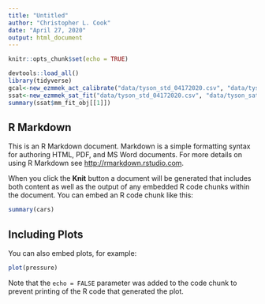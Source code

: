 ```yaml
---
title: "Untitled"
author: "Christopher L. Cook"
date: "April 27, 2020"
output: html_document
---
```


```r
knitr::opts_chunk$set(echo = TRUE)
```

```r
devtools::load_all()
library(tidyverse)
gcal<-new_ezmmek_act_calibrate("data/tyson_std_04172020.csv", "data/tyson_sat_german_04172020.csv", site_name, std_type, method = "german")
ssat<-new_ezmmek_sat_fit("data/tyson_std_04172020.csv", "data/tyson_sat_steen_04172020.csv", site_name, std_type, method = "steen")
summary(ssat$mm_fit_obj[[1]])
```


## R Markdown

This is an R Markdown document. Markdown is a simple formatting syntax for authoring HTML, PDF, and MS Word documents. For more details on using R Markdown see <http://rmarkdown.rstudio.com>.

When you click the **Knit** button a document will be generated that includes both content as well as the output of any embedded R code chunks within the document. You can embed an R code chunk like this:

```r
summary(cars)
```

## Including Plots

You can also embed plots, for example:

```r
plot(pressure)
```

Note that the `echo = FALSE` parameter was added to the code chunk to prevent printing of the R code that generated the plot.
